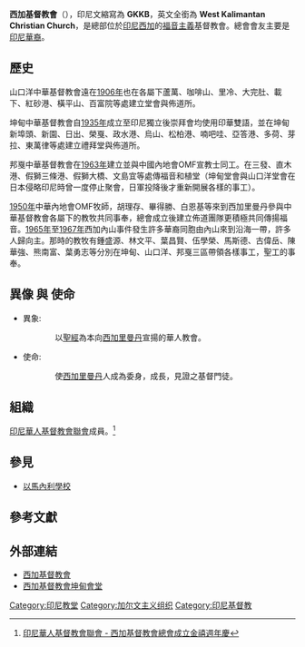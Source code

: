 {{Infobox 基督教教派
| name                     = 西加基督教會<br>Gereja Kristen Kalimantan Barat<br>West Kalimantan Christian Church
| image                    = 

| caption                  = 識別標誌
| main_classification      = [[新教|新教]] > [[福音主義|福音主義]]
| orientation              = 
| origin                   = 
| theology                 = 
| area                     = {{flagicon|Indonesia}} [[印度尼西亞|印度尼西亞]] [[西加|西加]]
| founder                  = 
| founded_date             = 1906
| founded_place            = [[山口洋|山口洋]]
| leader                   = 
| headquarters             = [[坤甸|坤甸]]
| congregations            = 44
| members                  = 
| aid                      = 
| publications             = 
| website                  = [http://www.gkkb.or.id gkkb.or.id]
}}

'''西加基督教會'''（{{lang-id|'''Gereja Kristen Kalimantan Barat'''}}），印尼文縮寫為 '''GKKB'''，英文全銜為 '''West Kalimantan Christian Church'''，是總部位於[[印尼|印尼]][[西加|西加]]的[[福音主義|福音主義]]基督教會。總會會友主要是[[印度尼西亞華人|印尼華裔]]。

== 歷史 ==
山口洋中華基督教會遠在[[1906年|1906年]]也在各屬下蘆萬、咖啡山、里冷、大完肚、載下、紅砂港、橫平山、百富院等處建立堂會與佈道所。

坤甸中華基督教會自[[1935年|1935年]]成立至印尼獨立後崇拜會均使用印華雙語，並在坤甸新埠頭、新園、日出、榮戛、政水港、烏山、松柏港、喃吧哇、亞答港、多荷、芽拉、東萬律等處建立禮拜堂與佈道所。

邦戛中華基督教會在[[1963年|1963年]]建立並與中國內地會OMF宣教士同工。在三發、直木港、假獅三條港、假獅大橋、文島宜等處傳福音和植堂（坤甸堂會與山口洋堂會在日本侵略印尼時曾一度停止聚會，日軍投降後才重新開展各樣的事工）。

[[1950年|1950年]]中華內地會OMF牧師，胡理存、畢得勝、白恩基等來到西加里曼丹參與中華基督教會各屬下的教牧共同事奉，總會成立後建立佈道團隊更積極共同傳揚福音。[[1965年|1965年]]至[[1967年|1967年]]西加內山事件發生許多華裔同胞由內山來到沿海一帶，許多人歸向主。那時的教牧有鍾盛源、林文平、葉昌賢、伍學榮、馬斯德、古偉岳、陳華強、熊南富、葉勇志等分別在坤甸、山口洋、邦戛三區帶領各樣事工，聖工的事奉。

== 異像 與 使命 ==
* 異象:
::以[[聖經|聖經]]為本向[[西加里曼丹|西加里曼丹]]宣揚的華人教會。
* 使命:
::使[[西加里曼丹|西加里曼丹]]人成為委身，成長，見證之基督門徒。

== 組織 ==
[[印尼華人基督教會聯會|印尼華人基督教會聯會]]成員。<ref>[http://pgti.co.id/news/view/1296/ 印尼華人基督教會聯會 - 西加基督教會總會成立金禧週年慶]</ref>

==參見==
* [[以馬內利學校|以馬內利學校]]

==參考文獻==
{{reflist}}

== 外部連結 ==
* [http://www.gkkb.or.id/ 西加基督教會] {{Wayback|url=http://www.gkkb.or.id/ |date=20210506120758 }}
* [http://www.gkkb-pontianak.org/ 西加基督教會坤甸會堂] {{Wayback|url=http://www.gkkb-pontianak.org/ |date=20210506200915 }}

[[Category:印尼教堂|Category:印尼教堂]]
[[Category:加尔文主义组织|Category:加尔文主义组织]]
[[Category:印尼基督教|Category:印尼基督教]]